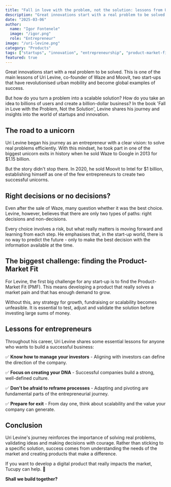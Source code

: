 ```yaml
---
title: "Fall in love with the problem, not the solution: lessons from Uri Levine"
description: "Great innovations start with a real problem to be solved. Learn from Uri Levine, co-founder of Waze and Moovit, about building successful unicorn startups."
date: "2025-03-06"
author:
  name: "Igor Fontenele"
  image: "/igor.png"
  role: "Entrepreneur"
image: "/uri-levine.png"
category: "Products"
tags: ["startups", "innovation", "entrepreneurship", "product-market-fit"]
featured: true
---
```


Great innovations start with a real problem to be solved. This is one of the main lessons of Uri Levine, co-founder of Waze and Moovit, two start-ups that have revolutionised urban mobility and become global examples of success.

But how do you turn a problem into a scalable solution? How do you take an idea to billions of users and create a billion-dollar business? In the book 'Fall in Love with the Problem, Not the Solution', Levine shares his journey and insights into the world of startups and innovation.

## The road to a unicorn

Uri Levine began his journey as an entrepreneur with a clear vision: to solve real problems efficiently. With this mindset, he took part in one of the biggest unicorn exits in history when he sold Waze to Google in 2013 for $1.15 billion.

But the story didn't stop there. In 2020, he sold Moovit to Intel for $1 billion, establishing himself as one of the few entrepreneurs to create two successful unicorns.

## Right decisions or no decisions?

Even after the sale of Waze, many question whether it was the best choice. Levine, however, believes that there are only two types of paths: right decisions and non-decisions.

Every choice involves a risk, but what really matters is moving forward and learning from each step. He emphasises that, in the start-up world, there is no way to predict the future - only to make the best decision with the information available at the time.

## The biggest challenge: finding the Product-Market Fit

For Levine, the first big challenge for any start-up is to find the Product-Market Fit (PMF). This means developing a product that really solves a market pain and that has enough demand to grow.

Without this, any strategy for growth, fundraising or scalability becomes unfeasible. It is essential to test, adjust and validate the solution before investing large sums of money.

## Lessons for entrepreneurs

Throughout his career, Uri Levine shares some essential lessons for anyone who wants to build a successful business:

✅ **Know how to manage your investors** - Aligning with investors can define the direction of the company.

✅ **Focus on creating your DNA** - Successful companies build a strong, well-defined culture.

✅ **Don't be afraid to reframe processes** - Adapting and pivoting are fundamental parts of the entrepreneurial journey.

✅ **Prepare for exit** - From day one, think about scalability and the value your company can generate.

## Conclusion

Uri Levine's journey reinforces the importance of solving real problems, validating ideas and making decisions with courage. Rather than sticking to a specific solution, success comes from understanding the needs of the market and creating products that make a difference.

If you want to develop a digital product that really impacts the market, Tucupy can help. 🚀

**Shall we build together?**
